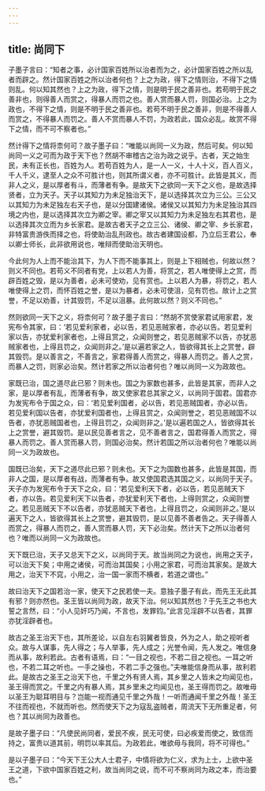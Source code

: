 ```yaml
---
---
---
```

title: 尚同下
---




子墨子言曰：“知者之事，必计国家百姓所以治者而为之，必计国家百姓之所以乱者而辟之。然计国家百姓之所以治者何也？上之为政，得下之情则治，不得下之情则乱。何以知其然也？上之为政，得下之情，则是明于民之善非也。若苟明于民之善非也，则得善人而赏之，得暴人而罚之也。善人赏而暴人罚，则国必治。上之为政也，不得下之情，则是不明于民之善非也。若苟不明于民之善非，则是不得善人而赏之，不得暴人而罚之。善人不赏而暴人不罚，为政若此，国众必乱。故赏不得下之情，而不可不察者也。”

然计得下之情将柰何可？故子墨子曰：“唯能以尚同一义为政，然后可矣。何以知尚同一义之可而为政于天下也？然胡不审稽古之治为政之说乎。古者，天之始生民，未有正长也，百姓为人。若苟百姓为人，是一人一义，十人十义，百人百义，千人千义，逮至人之众不可胜计也，则其所谓义者，亦不可胜计。此皆是其义，而非人之义，是以厚者有斗，而薄者有争。是故天下之欲同一天下之义也，是故选择贤者，立为天子。天子以其知力为未足独治天下，是以选择其次立为三公。三公又以其知力为未足独左右天子也，是以分国建诸侯。诸侯又以其知力为未足独治其四境之内也，是以选择其次立为卿之宰。卿之宰又以其知力为未足独左右其君也，是以选择其次立而为乡长家君。是故古者天子之立三公、诸侯、卿之宰、乡长家君，非特富贵游佚而择之也，将使助治乱刑政也。故古者建国设都，乃立后王君公，奉以卿士师长，此非欲用说也，唯辩而使助治天明也。

今此何为人上而不能治其下，为人下而不能事其上，则是上下相贼也，何故以然？则义不同也。若苟义不同者有党，上以若人为善，将赏之，若人唯使得上之赏，而辟百姓之毁，是以为善者，必未可使劝，见有赏也。上以若人为暴，将罚之，若人唯使得上之罚，而怀百姓之誉，是以为暴者，必未可使沮，见有罚也。故计上之赏誉，不足以劝善，计其毁罚，不足以沮暴。此何故以然？则义不同也。”

然则欲同一天下之义，将柰何可？故子墨子言曰：“然胡不赏使家君试用家君，发宪布令其家，曰：‘若见爱利家者，必以告，若见恶贼家者，亦必以告。若见爱利家以告，亦犹爱利家者也，上得且赏之，众闻则誉之，若见恶贼家不以告，亦犹恶贼家者也，上得且罚之，众闻则非之。’是以遍若家之人，皆欲得其长上之赏誉，辟其毁罚。是以善言之，不善言之，家君得善人而赏之，得暴人而罚之。善人之赏，而暴人之罚，则家必治矣。然计若家之所以治者何也？唯以尚同一义为政故也。

家既已治，国之道尽此已邪？则未也。国之为家数也甚多，此皆是其家，而非人之家，是以厚者有乱，而薄者有争，故又使家君总其家之义，以尚同于国君。国君亦为发宪布令于国之众，曰：‘若见爱利国者，必以告，若见恶贼国者，亦必以告。若见爱利国以告者，亦犹爱利国者也，上得且赏之，众闻则誉之，若见恶贼国不以告者，亦犹恶贼国者也，上得且罚之，众闻则非之。’是以遍若国之人，皆欲得其长上之赏誉，避其毁罚。是以民见善者言之，见不善者言之，国君得善人而赏之，得暴人而罚之。善人赏而暴人罚，则国必治矣。然计若国之所以治者何也？唯能以尚同一义为政故也。

国既已治矣，天下之道尽此已邪？则未也。天下之为国数也甚多，此皆是其国，而非人之国，是以厚者有战，而薄者有争。故又使国君选其国之义，以尚同于天子。天子亦为发宪布令于天下之众，曰：‘若见爱利天下者，必以告，若见恶贼天下者，亦以告。若见爱利天下以告者，亦犹爱利天下者也，上得则赏之，众闻则誉之。若见恶贼天下不以告者，亦犹恶贼天下者也，上得且罚之，众闻则非之。’是以遍天下之人，皆欲得其长上之赏誉，避其毁罚，是以见善不善者告之。天子得善人而赏之，得暴人而罚之，善人赏而暴人罚，天下必治矣。然计天下之所以治者何也？唯而以尚同一义为政故也。

天下既已治，天子又总天下之义，以尚同于天。故当尚同之为说也，尚用之天子，可以治天下矣；中用之诸侯，可而治其国矣；小用之家君，可而治其家矣。是故大用之，治天下不窕，小用之，治一国一家而不横者，若道之谓也。”

故曰治天下之国若治一家，使天下之民若使一夫。意独子墨子有此，而先王无此其有邪？则亦然也。圣王皆以尚同为政，故天下治。何以知其然也？于先王之书也大誓之言然，曰：“小人见奸巧乃闻，不言也，发罪钧。”此言见淫辟不以告者，其罪亦犹淫辟者也。

故古之圣王治天下也，其所差论，以自左右羽翼者皆良，外为之人，助之视听者众。故与人谋事，先人得之；与人举事，先人成之；光誉令闻，先人发之。唯信身而从事，故利若此。古者有语焉，曰：“一目之视也，不若二目之视也。一耳之听也，不若二耳之听也。一手之操也，不若二手之强也。”夫唯能信身而从事，故利若此。是故古之圣王之治天下也，千里之外有贤人焉，其乡里之人皆未之均闻见也，圣王得而赏之。千里之内有暴人焉，其乡里未之均闻见也，圣王得而罚之。故唯毋以圣王为聪耳明目与？岂能一视而通见千里之外哉！一听而通闻千里之外哉！圣王不往而视也，不就而听也。然而使天下之为寇乱盗贼者，周流天下无所重足者，何也？其以尚同为政善也。

是故子墨子曰：“凡使民尚同者，爱民不疾，民无可使，曰必疾爱而使之，致信而持之，富贵以道其前，明罚以率其后。为政若此，唯欲毋与我同，将不可得也。”

是以子墨子曰：“今天下王公大人士君子，中情将欲为仁义，求为上士，上欲中圣王之道，下欲中国家百姓之利，故当尚同之说，而不可不察尚同为政之本，而治要也。”